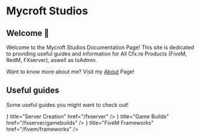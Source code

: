 
# Mycroft Studios
## Welcome 👋

Welcome to the Mycroft Studios Documentation Page! This site is dedicated to providing useful guides and
information for All Cfx.re Products (FiveM, RedM, FXserver), aswell as txAdmin.

Want to know more about me? Visit my [About](./about) Page!

## Useful guides

Some useful guides you might want to check out!

<Cards>
  <Card icon={<DownloadIcon />} title="Server Creation" href="/fxserver" />
  <Card icon={<UpgradeIcon />} title="Game Builds" href="/fxserver/gamebuilds" />
  <Card icon={<StorageIcon />} title="FiveM Frameworks" href="/fivem/frameworks" />
</Cards>